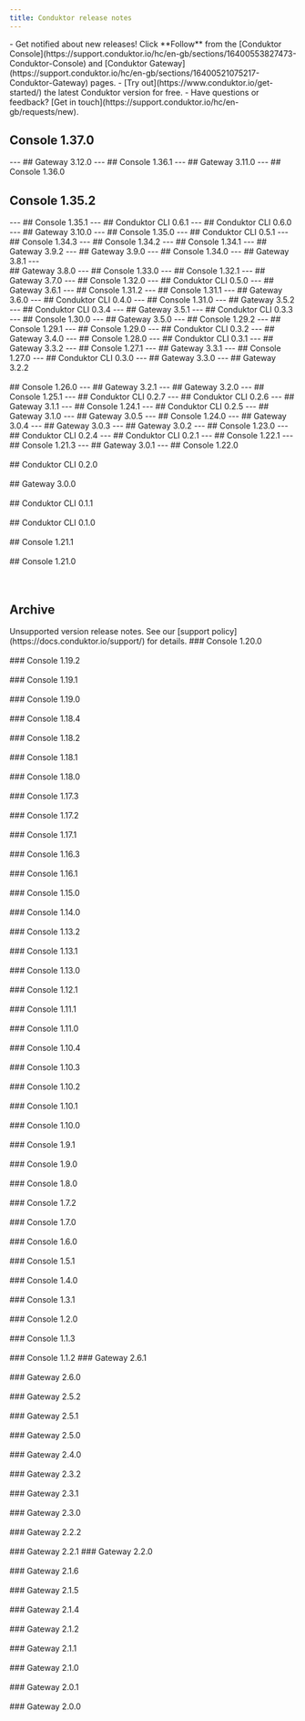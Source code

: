 ```yaml
---
title: Conduktor release notes
---
```





<Note>
- Get notified about new releases! Click **Follow** from the [Conduktor Console](https://support.conduktor.io/hc/en-gb/sections/16400553827473-Conduktor-Console) and [Conduktor Gateway](https://support.conduktor.io/hc/en-gb/sections/16400521075217-Conduktor-Gateway) pages.
- [Try out](https://www.conduktor.io/get-started/) the latest Conduktor version for free.
- Have questions or feedback? [Get in touch](https://support.conduktor.io/hc/en-gb/requests/new).
</Note>


## Console 1.37.0
<Console1370 />
---
## Gateway 3.12.0
<Gateway3120 />
---
## Console 1.36.1
<Console1361 />
---
## Gateway 3.11.0
<Gateway3110 />
---
## Console 1.36.0
<Console1360 />

## Console 1.35.2
<Console1352 />
---
## Console 1.35.1
<Console1351 />
---
## Conduktor CLI 0.6.1
<Cli061 />
---
## Conduktor CLI 0.6.0
<Cli060 />
---
## Gateway 3.10.0
<Gateway3100 />
---
## Console 1.35.0
<Console1350 />
---
## Conduktor CLI 0.5.1
<Cli051 />
---
## Console 1.34.3
<Console1343 />
---
## Console 1.34.2
<Console1342 />
---
## Console 1.34.1
<Console1341 />
---
## Gateway 3.9.2
<Gateway392 />
---
## Gateway 3.9.0
<Gateway390 />
---
## Console 1.34.0
<Console1340 />
---
## Gateway 3.8.1
<Gateway381 />
---
<br />
## Gateway 3.8.0
<Gateway380 />
---
## Console 1.33.0
<Console1330 />
---
## Console 1.32.1
<Console1321 />
---
## Gateway 3.7.0
<Gateway370 />
---
## Console 1.32.0
<Console1320 />
---
## Conduktor CLI 0.5.0
<Cli050 />
---
## Gateway 3.6.1
<Gateway361 />
---
## Console 1.31.2
<Console1312 />
---
## Console 1.31.1
<Console1311 />
---
## Gateway 3.6.0
<Gateway360 />
---
## Conduktor CLI 0.4.0
<Cli040 />
---
## Console 1.31.0
<Console1310 />
---
## Gateway 3.5.2
<Gateway352 />
---
## Conduktor CLI 0.3.4
<Cli034 />
---
## Gateway 3.5.1
<Gateway351 />
---
## Conduktor CLI 0.3.3
<Cli033 />
---
## Console 1.30.0
<Console1300 />
---
## Gateway 3.5.0
<Gateway350 />
---
## Console 1.29.2
<Console1292 />
---
## Console 1.29.1
<Console1291 />
---
## Console 1.29.0
<Console1290 />
---
## Conduktor CLI 0.3.2
<Cli032 />
---
## Gateway 3.4.0
<Gateway340 />
---
## Console 1.28.0
<Console1280 />
---
## Conduktor CLI 0.3.1
<Cli031 />
---
## Gateway 3.3.2
<Gateway332 />
---
## Console 1.27.1
<Console1271 />
---
## Gateway 3.3.1
<Gateway331 />
---
## Console 1.27.0
<Console1270 />
---
## Conduktor CLI 0.3.0
<Cli030 />
---
## Gateway 3.3.0
<Gateway330 />
---
## Gateway 3.2.2
<Gateway322 />
<br />
<br />
## Console 1.26.0
<Console1260 />
---
## Gateway 3.2.1
<Gateway321 />
---
## Gateway 3.2.0
<Gateway320 />
---
## Console 1.25.1
<Console1251 />
---
## Conduktor CLI 0.2.7
<Cli027 />
---
## Conduktor CLI 0.2.6
<Cli026 />
---
## Gateway 3.1.1
<Gateway311 />
---
## Console 1.24.1
<Console1241 />
---
## Conduktor CLI 0.2.5
<Cli025 />
---
## Gateway 3.1.0
<Gateway310 />
---
## Gateway 3.0.5
<Gateway305 />
---
## Console 1.24.0
<Console1240 />
---
## Gateway 3.0.4
<Gateway304 />
---
## Gateway 3.0.3
<Gateway303 />
---
## Gateway 3.0.2
<Gateway302 />
---
## Console 1.23.0
<Console1230 />
---
## Conduktor CLI 0.2.4
<Cli024 />
---
## Conduktor CLI 0.2.1
<Cli021 />
---
## Console 1.22.1
<Console1221 />
---
## Console 1.21.3
<Console1213 />
---
## Gateway 3.0.1
<Gateway301 />
---
## Console 1.22.0
<Console1220 />
<br />
<br />
## Conduktor CLI 0.2.0
<Cli020 />
<br />
<br />
## Gateway 3.0.0
<Gateway300 />
<br />
<br />
## Conduktor CLI 0.1.1
<Cli011 />
<br />
<br />
## Conduktor CLI 0.1.0
<Cli010 />
<br />
<br />
## Console 1.21.1
<Console1211 />
<br />
<br />
## Console 1.21.0
<Console1210 />
<br />
<br />
<br />

## Archive

<Info>
Unsupported version release notes. See our [support policy](https://docs.conduktor.io/support/) for details.
</Info>

<Tabs>
  <Tab title="Unsupported Console versions">
    ### Console 1.20.0
    <Console1200 />
    <br />
    <br />
    ### Console 1.19.2
    <Console1192 />
    <br />
    <br />
    ### Console 1.19.1
    <Console1191 />
    <br />
    <br />
    ### Console 1.19.0
    <Console1190 />
    <br />
    <br />
    ### Console 1.18.4
    <Console1184 />
    <br />
    <br />
    ### Console 1.18.2
    <Console1182 />
    <br />
    <br />
    ### Console 1.18.1
    <Console1181 />
    <br />
    <br />
    ### Console 1.18.0
    <Console1180 />
    <br />
    <br />
    ### Console 1.17.3
    <Console1173 />
    <br />
    <br />
    ### Console 1.17.2
    <Console1172 />
    <br />
    <br />
    ### Console 1.17.1
    <Version1171 />
    <br />
    <br />
    ### Console 1.16.3
    <Version1163 />
    <br />
    <br />
    ### Console 1.16.1
    <Version1161 />
    <br />
    <br />
    ### Console 1.15.0
    <Version1150 />
    <br />
    <br />
    ### Console 1.14.0
    <Version1140 />
    <br />
    <br />
    ### Console 1.13.2
    <Version1132 />
    <br />
    <br />
    ### Console 1.13.1
    <Version1131 />
    <br />
    <br />
    ### Console 1.13.0
    <Version1130 />
    <br />
    <br />
    ### Console 1.12.1
    <Version1121 />
    <br />
    <br />
    ### Console 1.11.1
    <Version1111 />
    <br />
    <br />
    ### Console 1.11.0
    <Version1110 />
    <br />
    <br />
    ### Console 1.10.4
    <Version1104 />
    <br />
    <br />
    ### Console 1.10.3
    <Version1103 />
    <br />
    <br />
    ### Console 1.10.2
    <Version1102 />
    <br />
    <br />
    ### Console 1.10.1
    <Version1101 />
    <br />
    <br />
    ### Console 1.10.0
    <Version1100 />
    <br />
    <br />
    ### Console 1.9.1
    <Version191 />
    <br />
    <br />
    ### Console 1.9.0
    <Version190 />
    <br />
    <br />
    ### Console 1.8.0
    <Version180 />
    <br />
    <br />
    ### Console 1.7.2
    <Version172 />
    <br />
    <br />
    ### Console 1.7.0
    <Version170 />
    <br />
    <br />
    ### Console 1.6.0
    <Version160 />
    <br />
    <br />
    ### Console 1.5.1
    <Version151 />
    <br />
    <br />
    ### Console 1.4.0
    <Version140 />
    <br />
    <br />
    ### Console 1.3.1
    <Version131 />
    <br />
    <br />
    ### Console 1.2.0
    <Version120 />
    <br />
    <br />
    ### Console 1.1.3
    <Version113 />
    <br />
    <br />
    ### Console 1.1.2
    <Version112 />
  </Tab>
  <Tab title="Unsupported Gateway versions">
    ### Gateway 2.6.1
    <Gateway261 />
    <br />
    <br />
    ### Gateway 2.6.0
    <Gateway260 />
    <br />
    <br />
    ### Gateway 2.5.2
    <Gateway252 />
    <br />
    <br />
    ### Gateway 2.5.1
    <Gateway251 />
    <br />
    <br />
    ### Gateway 2.5.0
    <Gateway250 />
    <br />
    <br />
    ### Gateway 2.4.0
    <Gateway240 />
    <br />
    <br />
    ### Gateway 2.3.2
    <Gateway232 />
    <br />
    <br />
    ### Gateway 2.3.1
    <Gateway231 />
    <br />
    <br />
    ### Gateway 2.3.0
    <Gateway230 />
    <br />
    <br />
    ### Gateway 2.2.2
    <Gateway222 />
    <br />
    <br />
    ### Gateway 2.2.1
    <Gateway221 />
    ### Gateway 2.2.0
    <Gateway220 />
    <br />
    <br />
    ### Gateway 2.1.6
    <Gateway216 />
    <br />
    <br />
    ### Gateway 2.1.5
    <Gateway215 />
    <br />
    <br />
    ### Gateway 2.1.4
    <Gateway214 />
    <br />
    <br />
    ### Gateway 2.1.2
    <Gateway212 />
    <br />
    <br />
    ### Gateway 2.1.1
    <Gateway211 />
    <br />
    <br />
    ### Gateway 2.1.0
    <Gateway210 />
    <br />
    <br />
    ### Gateway 2.0.1
    <Gateway201 />
    <br />
    <br />
    ### Gateway 2.0.0
    <Gateway200 />
  </Tab>
</Tabs>
